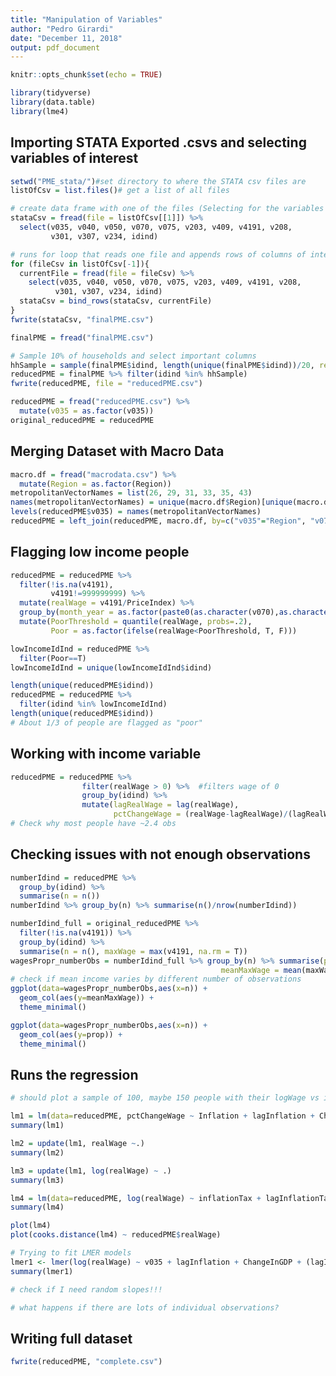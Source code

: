 ```yaml
---
title: "Manipulation of Variables"
author: "Pedro Girardi"
date: "December 11, 2018"
output: pdf_document
---
```


```r
knitr::opts_chunk$set(echo = TRUE)
```

```r
library(tidyverse)
library(data.table)
library(lme4)
```

## Importing STATA Exported .csvs and selecting variables of interest

```r
setwd("PME_stata/")#set directory to where the STATA csv files are
listOfCsv = list.files()# get a list of all files

# create data frame with one of the files (Selecting for the variables of interest)
stataCsv = fread(file = listOfCsv[[1]]) %>% 
  select(v035, v040, v050, v070, v075, v203, v409, v4191, v208,
         v301, v307, v234, idind) 

# runs for loop that reads one file and appends rows of columns of interest to previous df
for (fileCsv in listOfCsv[-1]){
  currentFile = fread(file = fileCsv) %>% 
    select(v035, v040, v050, v070, v075, v203, v409, v4191, v208,
          v301, v307, v234, idind) 
  stataCsv = bind_rows(stataCsv, currentFile)
}
fwrite(stataCsv, "finalPME.csv")
```

```r
finalPME = fread("finalPME.csv")

# Sample 10% of households and select important columns
hhSample = sample(finalPME$idind, length(unique(finalPME$idind))/20, replace = F)
reducedPME = finalPME %>% filter(idind %in% hhSample)
fwrite(reducedPME, file = "reducedPME.csv")
```

```r
reducedPME = fread("reducedPME.csv") %>% 
  mutate(v035 = as.factor(v035))
original_reducedPME = reducedPME
```

## Merging Dataset with Macro Data

```r
macro.df = fread("macrodata.csv") %>% 
  mutate(Region = as.factor(Region))
metropolitanVectorNames = list(26, 29, 31, 33, 35, 43)
names(metropolitanVectorNames) = unique(macro.df$Region)[unique(macro.df$Region)!="Brasil"]
levels(reducedPME$v035) = names(metropolitanVectorNames)
reducedPME = left_join(reducedPME, macro.df, by=c("v035"="Region", "v070"="Month", "v075"="Year"))
```

## Flagging low income people

```r
reducedPME = reducedPME %>% 
  filter(!is.na(v4191),
         v4191!=999999999) %>%
  mutate(realWage = v4191/PriceIndex) %>%  
  group_by(month_year = as.factor(paste0(as.character(v070),as.character(v075)))) %>% 
  mutate(PoorThreshold = quantile(realWage, probs=.2), 
         Poor = as.factor(ifelse(realWage<PoorThreshold, T, F)))

lowIncomeIdInd = reducedPME %>% 
  filter(Poor==T)
lowIncomeIdInd = unique(lowIncomeIdInd$idind)

length(unique(reducedPME$idind))
reducedPME = reducedPME %>% 
  filter(idind %in% lowIncomeIdInd)
length(unique(reducedPME$idind))
# About 1/3 of people are flagged as "poor"
```

## Working with income variable

```r
reducedPME = reducedPME %>% 
                filter(realWage > 0) %>%  #filters wage of 0
                group_by(idind) %>%
                mutate(lagRealWage = lag(realWage),
                       pctChangeWage = (realWage-lagRealWage)/(lagRealWage))
# Check why most people have ~2.4 obs
```

## Checking issues with not enough observations

```r
numberIdind = reducedPME %>% 
  group_by(idind) %>% 
  summarise(n = n())
numberIdind %>% group_by(n) %>% summarise(n()/nrow(numberIdind))

numberIdind_full = original_reducedPME %>% 
  filter(!is.na(v4191)) %>% 
  group_by(idind) %>% 
  summarise(n = n(), maxWage = max(v4191, na.rm = T))
wagesPropr_numberObs = numberIdind_full %>% group_by(n) %>% summarise(prop=n()/nrow(numberIdind_full),
                                               meanMaxWage = mean(maxWage, na.rm = T))
# check if mean income varies by different number of observations
ggplot(data=wagesPropr_numberObs,aes(x=n)) + 
  geom_col(aes(y=meanMaxWage)) +
  theme_minimal()

ggplot(data=wagesPropr_numberObs,aes(x=n)) + 
  geom_col(aes(y=prop)) +
  theme_minimal()
```

## Runs the regression

```r
# should plot a sample of 100, maybe 150 people with their logWage vs inflationTax points 

lm1 = lm(data=reducedPME, pctChangeWage ~ Inflation + lagInflation + ChangeInGDP + v035)
summary(lm1)

lm2 = update(lm1, realWage ~.)
summary(lm2)

lm3 = update(lm1, log(realWage) ~ .)
summary(lm3)

lm4 = lm(data=reducedPME, log(realWage) ~ inflationTax + lagInflationTax + ChangeInGDP + v035)
summary(lm4)

plot(lm4)
plot(cooks.distance(lm4) ~ reducedPME$realWage)
```

```r
# Trying to fit LMER models
lmer1 <- lmer(log(realWage) ~ v035 + lagInflation + ChangeInGDP + (lagInflation | idind), data = reducedPME)
summary(lmer1)

# check if I need random slopes!!!

# what happens if there are lots of individual observations?

```

## Writing full dataset

```r
fwrite(reducedPME, "complete.csv")
```


